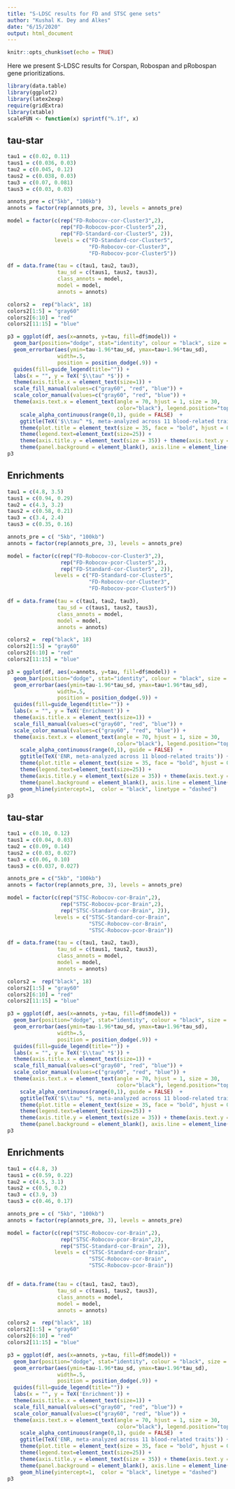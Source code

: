 ```yaml
---
title: "S-LDSC results for FD and STSC gene sets"
author: "Kushal K. Dey and Alkes"
date: "6/15/2020"
output: html_document
---
```


```r
knitr::opts_chunk$set(echo = TRUE)
```

Here we present S-LDSC results for Corspan, Robospan and pRobospan gene prioritizations.

```r
library(data.table)
library(ggplot2)
library(latex2exp)
require(gridExtra)
library(xtable)
scaleFUN <- function(x) sprintf("%.1f", x)
```

## tau-star

```r
tau1 = c(0.02, 0.11)
taus1 = c(0.036, 0.03)
tau2 = c(0.045, 0.12)
taus2 = c(0.038, 0.03)
tau3 = c(0.07, 0.081)
taus3 = c(0.03, 0.03)

annots_pre = c("5kb", "100kb")
annots = factor(rep(annots_pre, 3), levels = annots_pre)

model = factor(c(rep("FD-Robocov-cor-Cluster3",2), 
                 rep("FD-Robocov-pcor-Cluster5",2), 
                 rep("FD-Standard-cor-Cluster5", 2)),
               levels = c("FD-Standard-cor-Cluster5",
                          "FD-Robocov-cor-Cluster3",
                          "FD-Robocov-pcor-Cluster5"))

df = data.frame(tau = c(tau1, tau2, tau3),
                tau_sd = c(taus1, taus2, taus3),
                class_annots = model,
                model = model,
                annots = annots)

colors2 =  rep("black", 18)
colors2[1:5] = "gray60"
colors2[6:10] = "red"
colors2[11:15] = "blue"

p3 = ggplot(df, aes(x=annots, y=tau, fill=df$model)) +
  geom_bar(position="dodge", stat="identity", colour = "black", size = 1.3) +
  geom_errorbar(aes(ymin=tau-1.96*tau_sd, ymax=tau+1.96*tau_sd),
                width=.5,
                position = position_dodge(.9)) +
  guides(fill=guide_legend(title="")) +
  labs(x = "", y = TeX('$\\tau^ *$')) +
  theme(axis.title.x = element_text(size=1)) +
  scale_fill_manual(values=c("gray60", "red", "blue")) +
  scale_color_manual(values=c("gray60", "red", "blue")) +
  theme(axis.text.x = element_text(angle = 70, hjust = 1, size = 30,
                                   color="black"), legend.position="top") +
    scale_alpha_continuous(range(0,1), guide = FALSE)  +
    ggtitle(TeX('$\\tau^ *$, meta-analyzed across 11 blood-related traits')) + 
    theme(plot.title = element_text(size = 35, face = "bold", hjust = 0.5)) +
    theme(legend.text=element_text(size=25)) +
    theme(axis.title.y = element_text(size = 35)) + theme(axis.text.y = element_text(size = 35)) + 
    theme(panel.background = element_blank(), axis.line = element_line(colour = "black")) 
p3 


```


## Enrichments


```r
tau1 = c(4.8, 3.5)
taus1 = c(0.94, 0.29)
tau2 = c(4.3, 3.2)
taus2 = c(0.58, 0.21)
tau3 = c(3.4, 2.4)
taus3 = c(0.35, 0.16)

annots_pre = c( "5kb", "100kb")
annots = factor(rep(annots_pre, 3), levels = annots_pre)

model = factor(c(rep("FD-Robocov-cor-Cluster3",2), 
                 rep("FD-Robocov-pcor-Cluster5",2), 
                 rep("FD-Standard-cor-Cluster5", 2)),
               levels = c("FD-Standard-cor-Cluster5",
                          "FD-Robocov-cor-Cluster3",
                          "FD-Robocov-pcor-Cluster5"))

df = data.frame(tau = c(tau1, tau2, tau3),
                tau_sd = c(taus1, taus2, taus3),
                class_annots = model,
                model = model,
                annots = annots)

colors2 =  rep("black", 18)
colors2[1:5] = "gray60"
colors2[6:10] = "red"
colors2[11:15] = "blue"

p3 = ggplot(df, aes(x=annots, y=tau, fill=df$model)) +
  geom_bar(position="dodge", stat="identity", colour = "black", size = 1.3) +
  geom_errorbar(aes(ymin=tau-1.96*tau_sd, ymax=tau+1.96*tau_sd),
                width=.5,
                position = position_dodge(.9)) +
  guides(fill=guide_legend(title="")) +
  labs(x = "", y = TeX('Enrichment')) +
  theme(axis.title.x = element_text(size=1)) +
  scale_fill_manual(values=c("gray60", "red", "blue")) +
  scale_color_manual(values=c("gray60", "red", "blue")) +
  theme(axis.text.x = element_text(angle = 70, hjust = 1, size = 30,
                                   color="black"), legend.position="top") +
    scale_alpha_continuous(range(0,1), guide = FALSE)  +
    ggtitle(TeX('ENR, meta-analyzed across 11 blood-related traits')) + 
    theme(plot.title = element_text(size = 35, face = "bold", hjust = 0.5)) +
    theme(legend.text=element_text(size=25)) +
    theme(axis.title.y = element_text(size = 35)) + theme(axis.text.y = element_text(size = 35)) + 
    theme(panel.background = element_blank(), axis.line = element_line(colour = "black")) +
    geom_hline(yintercept=1,  color = "black", linetype = "dashed")
p3 

```


## tau-star

```r
tau1 = c(0.10, 0.12)
taus1 = c(0.04, 0.03)
tau2 = c(0.09, 0.14)
taus2 = c(0.03, 0.027)
tau3 = c(0.06, 0.10)
taus3 = c(0.037, 0.027)

annots_pre = c("5kb", "100kb")
annots = factor(rep(annots_pre, 3), levels = annots_pre)

model = factor(c(rep("STSC-Robocov-cor-Brain",2), 
                 rep("STSC-Robocov-pcor-Brain",2), 
                 rep("STSC-Standard-cor-Brain", 2)),
               levels = c("STSC-Standard-cor-Brain",
                          "STSC-Robocov-cor-Brain",
                          "STSC-Robocov-pcor-Brain"))

df = data.frame(tau = c(tau1, tau2, tau3),
                tau_sd = c(taus1, taus2, taus3),
                class_annots = model,
                model = model,
                annots = annots)

colors2 =  rep("black", 18)
colors2[1:5] = "gray60"
colors2[6:10] = "red"
colors2[11:15] = "blue"

p3 = ggplot(df, aes(x=annots, y=tau, fill=df$model)) +
  geom_bar(position="dodge", stat="identity", colour = "black", size = 1.3) +
  geom_errorbar(aes(ymin=tau-1.96*tau_sd, ymax=tau+1.96*tau_sd),
                width=.5,
                position = position_dodge(.9)) +
  guides(fill=guide_legend(title="")) +
  labs(x = "", y = TeX('$\\tau^ *$')) +
  theme(axis.title.x = element_text(size=1)) +
  scale_fill_manual(values=c("gray60", "red", "blue")) +
  scale_color_manual(values=c("gray60", "red", "blue")) +
  theme(axis.text.x = element_text(angle = 70, hjust = 1, size = 30,
                                   color="black"), legend.position="top") +
    scale_alpha_continuous(range(0,1), guide = FALSE)  +
    ggtitle(TeX('$\\tau^ *$, meta-analyzed across 11 blood-related traits')) + 
    theme(plot.title = element_text(size = 35, face = "bold", hjust = 0.5)) +
    theme(legend.text=element_text(size=25)) +
    theme(axis.title.y = element_text(size = 35)) + theme(axis.text.y = element_text(size = 35)) + 
    theme(panel.background = element_blank(), axis.line = element_line(colour = "black")) 
p3 


```


## Enrichments


```r
tau1 = c(4.8, 3)
taus1 = c(0.59, 0.22)
tau2 = c(4.5, 3.1)
taus2 = c(0.5, 0.2)
tau3 = c(3.9, 3)
taus3 = c(0.46, 0.17)

annots_pre = c( "5kb", "100kb")
annots = factor(rep(annots_pre, 3), levels = annots_pre)

model = factor(c(rep("STSC-Robocov-cor-Brain",2), 
                 rep("STSC-Robocov-pcor-Brain",2), 
                 rep("STSC-Standard-cor-Brain", 2)),
               levels = c("STSC-Standard-cor-Brain",
                          "STSC-Robocov-cor-Brain",
                          "STSC-Robocov-pcor-Brain"))


df = data.frame(tau = c(tau1, tau2, tau3),
                tau_sd = c(taus1, taus2, taus3),
                class_annots = model,
                model = model,
                annots = annots)

colors2 =  rep("black", 18)
colors2[1:5] = "gray60"
colors2[6:10] = "red"
colors2[11:15] = "blue"

p3 = ggplot(df, aes(x=annots, y=tau, fill=df$model)) +
  geom_bar(position="dodge", stat="identity", colour = "black", size = 1.3) +
  geom_errorbar(aes(ymin=tau-1.96*tau_sd, ymax=tau+1.96*tau_sd),
                width=.5,
                position = position_dodge(.9)) +
  guides(fill=guide_legend(title="")) +
  labs(x = "", y = TeX('Enrichment')) +
  theme(axis.title.x = element_text(size=1)) +
  scale_fill_manual(values=c("gray60", "red", "blue")) +
  scale_color_manual(values=c("gray60", "red", "blue")) +
  theme(axis.text.x = element_text(angle = 70, hjust = 1, size = 30,
                                   color="black"), legend.position="top") +
    scale_alpha_continuous(range(0,1), guide = FALSE)  +
    ggtitle(TeX('ENR, meta-analyzed across 11 blood-related traits')) + 
    theme(plot.title = element_text(size = 35, face = "bold", hjust = 0.5)) +
    theme(legend.text=element_text(size=25)) +
    theme(axis.title.y = element_text(size = 35)) + theme(axis.text.y = element_text(size = 35)) + 
    theme(panel.background = element_blank(), axis.line = element_line(colour = "black")) +
    geom_hline(yintercept=1,  color = "black", linetype = "dashed")
p3 

```
